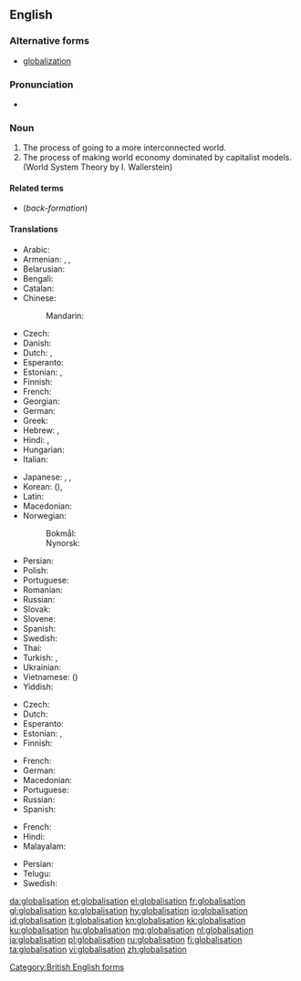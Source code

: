 ==English==

===Alternative forms===
* [[globalization]]

===Pronunciation===
* {{rhymes|eɪʃən|lang=en}}

===Noun===
{{wikipedia}}
{{en-noun|~}}

# The process of going to a more interconnected world.
# The process of making world economy dominated by capitalist models. (World System Theory by I. Wallerstein)

====Related terms====
* {{l|en|globalise}} (''back-formation'')

====Translations====
{{trans-top|process of going to a more interconnected world}}
* Arabic: {{t|ar|عولمة|f|tr=3awlama}}
* Armenian: {{t|hy|գլոբալիզացիա|tr=globalizacʿia|sc=Armn}}, {{t|hy|համաշխարհայնացում|tr=hamašxarhaynacʿum|sc=Armn}}, {{t+|hy|գլոբալացում|tr=globalacʿum|sc=Armn}}
* Belarusian: {{t|be|глабалізацыя|f|tr=hlabalizácyja}}
* Bengali: {{t|bn|বিশ্বায়ন|sc=Beng}}
* Catalan: {{t|ca|globalització|f}}
* Chinese:
*: Mandarin: {{t+|cmn|全球化|tr=quánqiúhuà|sc=Hani}}
* Czech: {{t+|cs|globalizace|f}}
* Danish: {{t|da|globalisering|c}}
* Dutch: {{t+|nl|globalisering|f}}, {{t|nl|mondialisering|f}}
* Esperanto: {{t|eo|tutmondiĝo}}
* Estonian: {{t|et|üleilmastumine}}, {{t|et|globaliseerumine}}
* Finnish: {{t|fi|globalisaatio}}
* French: {{t+|fr|mondialisation|f}}
* Georgian: {{t|ka|გლობალიზაცია|sc=Geor}}
* German: {{t+|de|Globalisierung|f}}
* Greek: {{t+|el|παγκοσμιοποίηση|tr=pagkosmiopoíisi}}
* Hebrew: {{t|he|גלובליזציה}}, {{t|he|גלאָבאַליסאַטיאָן}}
* Hindi: {{t|hi|हलिमिकरण|tr=halimikaraṇ}}, {{t|hi|वैश्वीकरण|tr=vaiśvīkaraṇ}}
* Hungarian: {{t+|hu|globalizáció}}
* Italian: {{t+|it|globalizzazione}}
{{trans-mid}}
* Japanese: {{t+|ja|グローバリゼーション|tr=gurōbarizēshon}}, {{t|ja|グローバライゼーション|tr=gurōbaraizēshon}}, {{t|ja|グローバル化|tr=gurōbaru-ka}}
* Korean: {{t|ko|세계화|sc=Hang}} ({{t|ko|世界化|sc=Hani}}), {{t|ko|글로벌화|sc=Hang}}
* Latin: {{t|la|globalizatio}}
* Macedonian: {{t|mk|глобализација|f|tr=globalizácija|sc=Cyrl}}
* Norwegian: 
*: Bokmål: {{t|nb|globalisering|m|f}}
*: Nynorsk: {{t|nn|globalisering|f}}
* Persian: {{t|fa|جهانی‌سازی|tr=jahanisazi}}
* Polish: {{t+|pl|globalizacja|f}}
* Portuguese: {{t+|pt|globalização|f}}
* Romanian: {{t|ro|globalizare|f}}
* Russian: {{t+|ru|глобализация|f|tr=globalizácija}}
* Slovak: {{t|sk|globalizácia|f}}
* Slovene: {{t|sl|globalizacija|f}}
* Spanish: {{t+|es|globalización|f}}
* Swedish: {{t+|sv|globalisering|c}}
* Thai: {{t+|th|โลกาภิวัตน์|tr=oh-gaa pí-wát}}
* Turkish: {{t+|tr|küreselleşme}}, {{t+|tr|globalleşme}}
* Ukrainian: {{t|uk|глобалізація|f|tr=hlobalizácija}}
* Vietnamese: {{t+|vi|toàn cầu hóa}} ({{t|vi|全球化|sc=Hani}})
* Yiddish: {{t|yi|גלאָבאַליסאַטיאָן|sc=Hebr}}
{{trans-bottom}}

{{trans-top|process of making world economy dominated by capitalist models}}
* Czech: {{t+|cs|globalizace|f}}
* Dutch: {{t+|nl|globalisering|f}}
* Esperanto: {{t|eo|tutmondiĝo}}
* Estonian: {{t|et|üleilmastumine}}, {{t|et|globaliseerumine}}
* Finnish: {{t|fi|globalisaatio}}
{{trans-mid}}
* French: {{t+|fr|mondialisation|f}}
* German: {{t+|de|Globalisierung|f}}
* Macedonian: {{t|mk|глобализација|f|tr=globalizácija|sc=Cyrl}}
* Portuguese: {{t+|pt|globalização|f}}
* Russian: {{t+|ru|глобализация|f|tr=globalizácija}}
* Spanish: {{t|es|mundialización|f}}
{{trans-bottom}}

{{checktrans-top}}
* French: {{t-check|fr|mondialisation|f}}
* Hindi: {{t-check|hi|bhumandikaran|sc=Deva}}
* Malayalam: {{t-check|ml|ആഗോളവത്ക്കരണം|tr=āgołavatkaraņam|sc=Mlym}} {{attention|ml|2=was "[[ആഗോളവത്ക്കരണം]] [[āgołavatkaraņam]]"}}
{{trans-mid}}
* Persian: {{t-check|fa|جهانی‌سازی|tr=jahanisazi|sc=fa-Arab}}
* Telugu: {{t-check|te|ప్రపంచీకరణ|tr=prapancheekaraNa|sc=Telu}}
* Swedish: {{t-check|sv|globalisation}}
{{trans-bottom}}

[[Category:British English forms]]

[[da:globalisation]]
[[et:globalisation]]
[[el:globalisation]]
[[fr:globalisation]]
[[gl:globalisation]]
[[ko:globalisation]]
[[hy:globalisation]]
[[io:globalisation]]
[[id:globalisation]]
[[it:globalisation]]
[[kn:globalisation]]
[[kk:globalisation]]
[[ku:globalisation]]
[[hu:globalisation]]
[[mg:globalisation]]
[[nl:globalisation]]
[[ja:globalisation]]
[[pl:globalisation]]
[[ru:globalisation]]
[[fi:globalisation]]
[[ta:globalisation]]
[[vi:globalisation]]
[[zh:globalisation]]